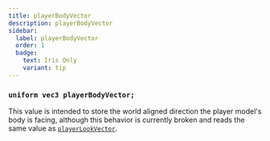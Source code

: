 ```yaml
---
title: playerBodyVector
description: playerBodyVector
sidebar:
  label: playerBodyVector
  order: 1
  badge:
    text: Iris Only
    variant: tip
---
```


### `uniform vec3 playerBodyVector;`

This value is intended to store the world aligned direction the player model's body is facing, although this behavior is currently broken and reads the same value as [`playerLookVector`](/reference/uniforms/general/playerlookvector).